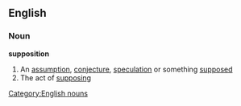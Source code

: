==English==
===Noun===
'''supposition'''
#An [[assumption]], [[conjecture]], [[speculation]] or something [[supposed]]
#The act of [[supposing]]
[[Category:English nouns]]